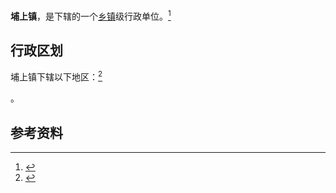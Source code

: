 {{中国乡级行政区|35/07/21/103/000}}

'''埔上镇'''，是{{PRC admin/fullname|35/07/21/103/000|3}}下辖的一个[[乡镇|乡镇]]级行政单位。<ref>{{PRC admin/ref sgc|{{PRC admin/parent|35/07/21/103/000}}}}</ref>

== 行政区划 ==

埔上镇下辖以下地区：<ref>{{PRC admin/ref sgc|35/07/21/103/000}}</ref>

{{PRC admin/children|35/07/21/103/000}}。

== 参考资料 ==

{{reflist}}

{{行政区划小作品}}
{{PRC admin/navcat|35/07/21/103/000}}